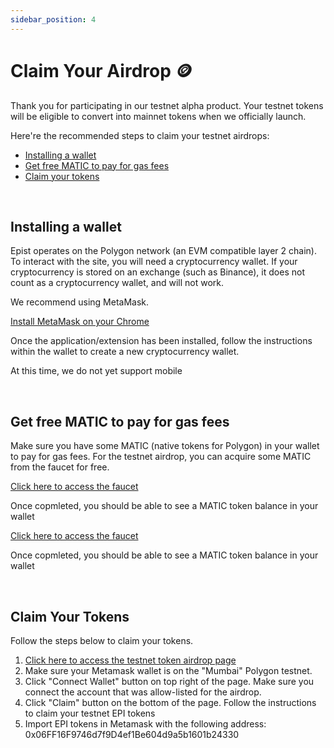 ```yaml
---
sidebar_position: 4
---
```


# Claim Your Airdrop 🪙

Thank you for participating in our testnet alpha product. Your testnet tokens will be eligible to convert into mainnet tokens when we officially launch. 

Here're the recommended steps to claim your testnet airdrops:
  - [Installing a wallet](#installing-a-wallet)
  - [Get free MATIC to pay for gas fees](#get-free-matic-to-pay-for-gas-fees)
  - [Claim your tokens](#claim-your-tokens)

<br/>

## Installing a wallet
Epist operates on the Polygon network (an EVM compatible layer 2 chain). To interact with the site, you will need a cryptocurrency wallet. If your cryptocurrency is stored on an exchange (such as Binance), it does not count as a cryptocurrency wallet, and will not work. <br/>

We recommend using MetaMask.

<Tabs>
  <TabItem value="1" label="Desktop">
    <a href="https://chrome.google.com/webstore/detail/metamask/nkbihfbeogaeaoehlefnkodbefgpgknn?hl=en">Install MetaMask on your Chrome</a>
    <p>Once the application/extension has been installed, follow the instructions within the wallet to create a new cryptocurrency wallet.</p>
  </TabItem>
  <TabItem value="2" label="Mobile">
    <p>At this time, we do not yet support mobile</p>
  </TabItem>
</Tabs>

<br/>

## Get free MATIC to pay for gas fees
Make sure you have some MATIC (native tokens for Polygon) in your wallet to pay for gas fees. For the testnet airdrop, you can acquire some MATIC from the faucet for free. 

<Tabs>
  <TabItem value="1" label="Alchemy Faucet" default>
    <a href="https://mumbaifaucet.com/">Click here to access the faucet</a>
    <p>Once copmleted, you should be able to see a MATIC token balance in your wallet</p>
  </TabItem>
  <TabItem value="2" label="Polygon Faucet">
    <a href="https://faucet.polygon.technology/">Click here to access the faucet</a>
    <p>Once copmleted, you should be able to see a MATIC token balance in your wallet</p>
  </TabItem>
</Tabs>

<br/>

## Claim Your Tokens
Follow the steps below to claim your tokens. 

1. [Click here to access the testnet token airdrop page](https://testnetairdrop.epist.xyz/)
2. Make sure your Metamask wallet is on the "Mumbai" Polygon testnet. 
3. Click "Connect Wallet" button on top right of the page. Make sure you connect the account that was allow-listed for the airdrop. 
4. Click "Claim" button on the bottom of the page. Follow the instructions to claim your testnet EPI tokens
5. Import EPI tokens in Metamask with the following address: 0x06FF16F9746d7f9D4ef1Be604d9a5b1601b24330


